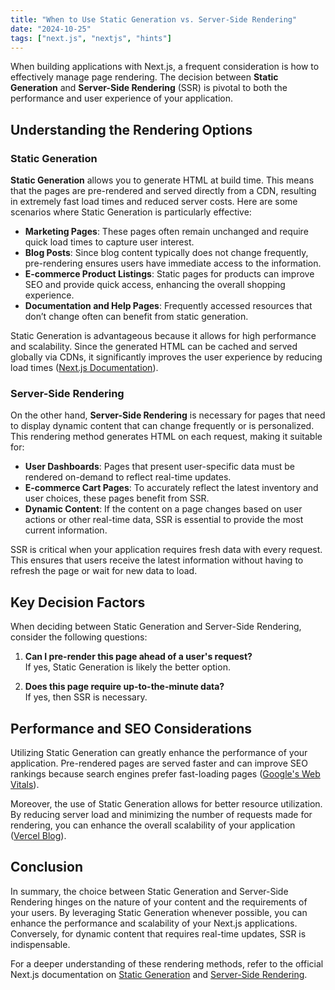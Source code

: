 ---
title: "When to Use Static Generation vs. Server-Side Rendering"
date: "2024-10-25"
tags: ["next.js", "nextjs", "hints"]
---

When building applications with Next.js, a frequent consideration is how to effectively manage page rendering. The decision between **Static Generation** and **Server-Side Rendering** (SSR) is pivotal to both the performance and user experience of your application.

## Understanding the Rendering Options

### Static Generation

**Static Generation** allows you to generate HTML at build time. This means that the pages are pre-rendered and served directly from a CDN, resulting in extremely fast load times and reduced server costs. Here are some scenarios where Static Generation is particularly effective:

- **Marketing Pages**: These pages often remain unchanged and require quick load times to capture user interest.
- **Blog Posts**: Since blog content typically does not change frequently, pre-rendering ensures users have immediate access to the information.
- **E-commerce Product Listings**: Static pages for products can improve SEO and provide quick access, enhancing the overall shopping experience.
- **Documentation and Help Pages**: Frequently accessed resources that don’t change often can benefit from static generation.

Static Generation is advantageous because it allows for high performance and scalability. Since the generated HTML can be cached and served globally via CDNs, it significantly improves the user experience by reducing load times ([Next.js Documentation](https://nextjs.org/docs/app/building-your-application/data-fetching/pages#static-generation)).

### Server-Side Rendering

On the other hand, **Server-Side Rendering** is necessary for pages that need to display dynamic content that can change frequently or is personalized. This rendering method generates HTML on each request, making it suitable for:

- **User Dashboards**: Pages that present user-specific data must be rendered on-demand to reflect real-time updates.
- **E-commerce Cart Pages**: To accurately reflect the latest inventory and user choices, these pages benefit from SSR.
- **Dynamic Content**: If the content on a page changes based on user actions or other real-time data, SSR is essential to provide the most current information.

SSR is critical when your application requires fresh data with every request. This ensures that users receive the latest information without having to refresh the page or wait for new data to load.

## Key Decision Factors

When deciding between Static Generation and Server-Side Rendering, consider the following questions:

1. **Can I pre-render this page ahead of a user's request?**  
   If yes, Static Generation is likely the better option.

2. **Does this page require up-to-the-minute data?**  
   If yes, then SSR is necessary.

## Performance and SEO Considerations

Utilizing Static Generation can greatly enhance the performance of your application. Pre-rendered pages are served faster and can improve SEO rankings because search engines prefer fast-loading pages ([Google's Web Vitals](https://web.dev/vitals)).

Moreover, the use of Static Generation allows for better resource utilization. By reducing server load and minimizing the number of requests made for rendering, you can enhance the overall scalability of your application ([Vercel Blog](https://vercel.com/blog)).

## Conclusion

In summary, the choice between Static Generation and Server-Side Rendering hinges on the nature of your content and the requirements of your users. By leveraging Static Generation whenever possible, you can enhance the performance and scalability of your Next.js applications. Conversely, for dynamic content that requires real-time updates, SSR is indispensable.

For a deeper understanding of these rendering methods, refer to the official Next.js documentation on [Static Generation](https://nextjs.org/docs/app/building-your-application/data-fetching/pages#static-generation) and [Server-Side Rendering](https://nextjs.org/docs/app/building-your-application/data-fetching/pages#server-side-rendering).
